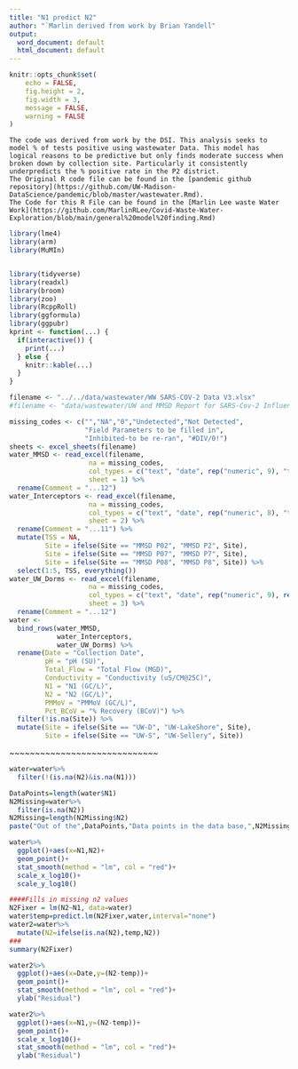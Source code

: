```yaml
---
title: "N1 predict N2"
author: "`Marlin derived from work by Brian Yandell"
output:
  word_document: default
  html_document: default
---
```


```r
knitr::opts_chunk$set(
	echo = FALSE,
	fig.height = 2,
	fig.width = 3,
	message = FALSE,
	warning = FALSE
)
```

```
The code was derived from work by the DSI. This analysis seeks to model % of tests positive using wastewater Data. This model has logical reasons to be predictive but only finds moderate success when broken down by collection site. Particularly it consistently underpredicts the % positive rate in the P2 district.
The Original R code file can be found in the [pandemic github repository](https://github.com/UW-Madison-DataScience/pandemic/blob/master/wastewater.Rmd).
The Code for this R File can be found in the [Marlin Lee waste Water Work](https://github.com/MarlinRLee/Covid-Waste-Water-Exploration/blob/main/general%20model%20finding.Rmd)
```




```r
library(lme4)
library(arm)
library(MuMIn)


library(tidyverse)
library(readxl)
library(broom)
library(zoo)
library(RcppRoll)
library(ggformula)
library(ggpubr)
kprint <- function(...) {
  if(interactive()) {
    print(...)
  } else {
    knitr::kable(...)
  }
}
```

```r
filename <- "../../data/wastewater/WW SARS-COV-2 Data V3.xlsx"
#filename <- "data/wastewater/UW and MMSD Report for SARS-Cov-2 Influent Samples 12.08.20vFinal.xlsx"
```

```r
missing_codes <- c("","NA","0","Undetected","Not Detected",
                   "Field Parameters to be filled in", 
                   "Inhibited-to be re-ran", "#DIV/0!")
sheets <- excel_sheets(filename)
water_MMSD <- read_excel(filename,
                    na = missing_codes,
                    col_types = c("text", "date", rep("numeric", 9), "text"),
                    sheet = 1) %>%
  rename(Comment = "...12")
water_Interceptors <- read_excel(filename,
                    na = missing_codes,
                    col_types = c("text", "date", rep("numeric", 8), "text"),
                    sheet = 2) %>%
  rename(Comment = "...11") %>%
  mutate(TSS = NA,
         Site = ifelse(Site == "MMSD P02", "MMSD P2", Site),
         Site = ifelse(Site == "MMSD P07", "MMSD P7", Site),
         Site = ifelse(Site == "MMSD P08", "MMSD P8", Site)) %>%
  select(1:5, TSS, everything())
water_UW_Dorms <- read_excel(filename,
                    na = missing_codes,
                    col_types = c("text", "date", rep("numeric", 9), rep("text", 1)),
                    sheet = 3) %>%
  rename(Comment = "...12")
water <- 
  bind_rows(water_MMSD,
            water_Interceptors,
            water_UW_Dorms) %>%
  rename(Date = "Collection Date",
         pH = "pH (SU)",
         Total_Flow = "Total Flow (MGD)",
         Conductivity = "Conductivity (uS/CM@25C)",
         N1 = "N1 (GC/L)",
         N2 = "N2 (GC/L)",
         PMMoV = "PMMoV (GC/L)",
         Pct_BCoV = "% Recovery (BCoV)") %>%
  filter(!is.na(Site)) %>%
  mutate(Site = ifelse(Site == "UW-D", "UW-LakeShore", Site),
         Site = ifelse(Site == "UW-S", "UW-Sellery", Site))
```

~~~~~~~~~~~~~~~~~~~~~~~~~~~~~




```r
water=water%>%
  filter(!(is.na(N2)&is.na(N1)))

DataPoints=length(water$N1)
N2Missing=water%>%
  filter(is.na(N2))
N2Missing=length(N2Missing$N2)
paste("Out of the",DataPoints,"Data points in the data base,",N2Missing,"N2 points are missing. This means the dataframe is missing",round(100*N2Missing/DataPoints),"Percent of the N2 data")
```

```r
water%>%
  ggplot()+aes(x=N1,N2)+
  geom_point()+
  stat_smooth(method = "lm", col = "red")+
  scale_x_log10()+
  scale_y_log10()
```


```r
####Fills in missing n2 values
N2Fixer = lm(N2~N1, data=water)
water$temp=predict.lm(N2Fixer,water,interval="none")
water2=water%>%
  mutate(N2=ifelse(is.na(N2),temp,N2))
###
summary(N2Fixer)
```

```r
water2%>%
  ggplot()+aes(x=Date,y=(N2-temp))+
  geom_point()+
  stat_smooth(method = "lm", col = "red")+
  ylab("Residual")

water2%>%
  ggplot()+aes(x=N1,y=(N2-temp))+
  geom_point()+
  scale_x_log10()+
  stat_smooth(method = "lm", col = "red")+
  ylab("Residual")

```
